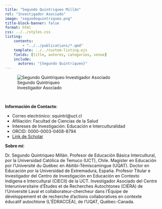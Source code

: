 ```yaml
---
title: "Segundo Quintriqueo Millán"
rol: "Investigador Asociado"
image: "segundoquintriqueo.png"
title-block-banner: false
format: html
css: ../../styles.css
listing:
    contents:
        - "../../publications/*.qmd"
    template: ../../custom-listing.ejs
    fields: [title, autores, categories, venue]
    include:
      autores: "{Segundo Quintriqueo}"
---
```


::: {.profile-image}
![Segundo Quintriqueo<br> Investigador Asociado](segundoquintriqueo.png "Segundo Quintriqueo")
:::
<br>

**Información de Contacto**:

- Correo electrónico: squintri@uct.cl
- Afiliación: Facultad de Ciencias de la Salud
- Intereses de Investigación: Educación e Interculturalidad
- ORCID: 0000-0003-0408-8794
- [Link de Scholar](https://scholar.google.com/citations?user=XZBjhB4AAAAJ&hl=en&oi=ao)

**Sobre mí**:

Dr. Segundo Quintriqueo Millán. Profesor de Educación Básica Intercultural, por la Universidad Católica de Temuco (UCT), Chile. Magíster en Educación por l’Université du Québec en Abitibi-Témiscamingue (UQAT). Doctor en Educación por la Universidad de Extremadura, España. Profesor Titular e Investigador del Centro de Investigación en Educación en Contexto Indígena e Intercultural (CIECII) de la UCT. Investigador Asociado del Centre Interuniversitaire d’Études et de Recherches Autochtones (CIÉRA) de l’Université Laval et collaborateur-chercheur dans l’Équipe de développement et de recherche d’actions collaboratives en contexte éducatif autochtone (L’ÉDRACCÉA), de l’UQAT, Québec-Canada.
